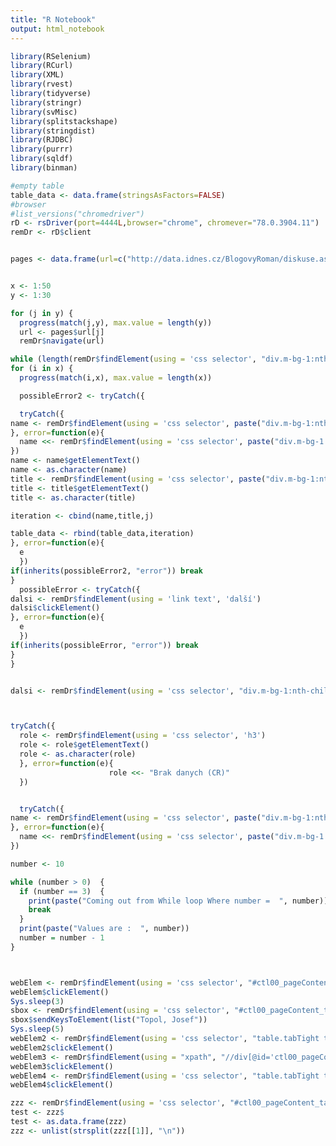 ```yaml
---
title: "R Notebook"
output: html_notebook
---
```


```r
library(RSelenium)
library(RCurl)
library(XML)
library(rvest)
library(tidyverse)
library(stringr)
library(svMisc)
library(splitstackshape)
library(stringdist)
library(RJDBC)
library(purrr)
library(sqldf)
library(binman)

#empty table
table_data <- data.frame(stringsAsFactors=FALSE)
#browser
#list_versions("chromedriver")
rD <- rsDriver(port=4444L,browser="chrome", chromever="78.0.3904.11")
remDr <- rD$client


pages <- data.frame(url=c("http://data.idnes.cz/BlogovyRoman/diskuse.aspx@iddiskuse=A090729_152643_blogovy-roman_jdv.html","http://data.idnes.cz/BlogovyRoman/diskuse.aspx@iddiskuse=A090814_145248_blogovy-roman_ven.html","http://data.idnes.cz/BlogovyRoman/diskuse.aspx@iddiskuse=A090830_133601_blogovy-roman_jdv.html","http://data.idnes.cz/BlogovyRoman/diskuse.aspx@iddiskuse=A090913_221745_blogovy-roman_jdv.html","http://data.idnes.cz/BlogovyRoman/diskuse.aspx@iddiskuse=A090927_204250_blogovy-roman_jdv.html","http://data.idnes.cz/BlogovyRoman/diskuse.aspx@iddiskuse=A091011_193104_blogovy-roman_jdv.html","http://data.idnes.cz/BlogovyRoman/diskuse.aspx@iddiskuse=A091025_205705_blogovy-roman_jdv.html","http://data.idnes.cz/BlogovyRoman/diskuse.aspx@iddiskuse=A091108_200500_blogovy-roman_jdv.html","http://data.idnes.cz/BlogovyRoman/diskuse.aspx@iddiskuse=A091122_195330_blogovy-roman_jdv.html","http://data.idnes.cz/BlogovyRoman/diskuse.aspx@iddiskuse=A091206_203908_blogovy-roman_jdv.html","http://data.idnes.cz/BlogovyRoman/diskuse.aspx@iddiskuse=A091220_175017_blogovy-roman_jdv.html","http://data.idnes.cz/BlogovyRoman/diskuse.aspx@iddiskuse=A090814_153618_blogovy-roman_ven.html","http://data.idnes.cz/BlogovyRoman/diskuse.aspx@iddiskuse=A090828_181703_blogovy-roman_jdv.html","http://data.idnes.cz/BlogovyRoman/diskuse.aspx@iddiskuse=A091002_155247_blogovy-roman_jdv.html","http://data.idnes.cz/BlogovyRoman/diskuse.aspx@iddiskuse=A091015_125624_blogovy-roman_jdv.html","http://data.idnes.cz/BlogovyRoman/diskuse.aspx@iddiskuse=A091030_103027_blogovy-roman_jdv.html","http://data.idnes.cz/BlogovyRoman/diskuse.aspx@iddiskuse=A091204_095600_blogovy-roman_jdv.html","http://data.idnes.cz/BlogovyRoman/diskuse.aspx@iddiskuse=A091208_163015_blogovy-roman_jdv.html","http://data.idnes.cz/BlogovyRoman/diskuse.aspx@iddiskuse=A091216_173919_blogovy-roman_jdv.html","http://data.idnes.cz/BlogovyRoman/diskuse.aspx@iddiskuse=A090730_132805_blogovy-roman_jdv.html","http://data.idnes.cz/BlogovyRoman/diskuse.aspx@iddiskuse=A090814_150720_blogovy-roman_ven.html","http://data.idnes.cz/BlogovyRoman/diskuse.aspx@iddiskuse=A090830_135629_blogovy-roman_jdv.html","http://data.idnes.cz/BlogovyRoman/diskuse.aspx@iddiskuse=A090913_215105_blogovy-roman_jdv.html","http://data.idnes.cz/BlogovyRoman/diskuse.aspx@iddiskuse=A090927_211140_blogovy-roman_jdv.html","http://data.idnes.cz/BlogovyRoman/diskuse.aspx@iddiskuse=A091011_191630_blogovy-roman_jdv.html","http://data.idnes.cz/BlogovyRoman/diskuse.aspx@iddiskuse=A091025_211101_blogovy-roman_jdv.html","http://data.idnes.cz/BlogovyRoman/diskuse.aspx@iddiskuse=A091108_194337_blogovy-roman_jdv.html","http://data.idnes.cz/BlogovyRoman/diskuse.aspx@iddiskuse=A091122_194606_blogovy-roman_jdv.html","http://data.idnes.cz/BlogovyRoman/diskuse.aspx@iddiskuse=A091206_202107_blogovy-roman_jdv.html","http://data.idnes.cz/BlogovyRoman/diskuse.aspx@iddiskuse=A091220_224008_blogovy-roman_jdv.html"),number=1:30)


x <- 1:50
y <- 1:30

for (j in y) {
  progress(match(j,y), max.value = length(y))
  url <- pages$url[j]
  remDr$navigate(url)

while (length(remDr$findElement(using = 'css selector', "div.m-bg-1:nth-child(2) div.m-bg-2 div.m-bg-3 div.m-bg-4 div.content:nth-child(2) div.col-a.moot-blog div.disc-list div.contribution:nth-child(1) table:nth-child(1) tbody:nth-child(1) tr:nth-child(1) td.cell > h4.name"))>0) {
for (i in x) {
  progress(match(i,x), max.value = length(x))

  possibleError2 <- tryCatch({

  tryCatch({
name <- remDr$findElement(using = 'css selector', paste("div.m-bg-1:nth-child(2) div.m-bg-2 div.m-bg-3 div.m-bg-4 div.content:nth-child(2) div.col-a.moot-blog div.disc-list div.contribution:nth-child(",i,") table:nth-child(1) tbody:nth-child(1) tr:nth-child(1) td.cell > h4.name",sep = ""))
}, error=function(e){
  name <<- remDr$findElement(using = 'css selector', paste("div.m-bg-1:nth-child(2) div.m-bg-2 div.m-bg-3 div.m-bg-4 div.content:nth-child(2) div.col-a.moot-blog div.disc-list div.contribution:nth-child(",i,") table:nth-child(1) tbody:nth-child(1) tr:nth-child(1) td.cell > h4.name",sep = ""))
})
name <- name$getElementText()
name <- as.character(name)
title <- remDr$findElement(using = 'css selector', paste("div.m-bg-1:nth-child(2) div.m-bg-2 div.m-bg-3 div.m-bg-4 div.content:nth-child(2) div.col-a.moot-blog div.disc-list div.contribution:nth-child(",i,") tbody:nth-child(1) tr:nth-child(1) td.cell div.user-text > h5:nth-child(1)"))
title <- title$getElementText()
title <- as.character(title)

iteration <- cbind(name,title,j)

table_data <- rbind(table_data,iteration)
}, error=function(e){
  e
  })
if(inherits(possibleError2, "error")) break
}
  possibleError <- tryCatch({
dalsi <- remDr$findElement(using = 'link text', 'další')
dalsi$clickElement()
}, error=function(e){
  e
  })
if(inherits(possibleError, "error")) break
}
}


dalsi <- remDr$findElement(using = 'css selector', "div.m-bg-1:nth-child(2) div.m-bg-2 div.m-bg-3 div.m-bg-4 div.content:nth-child(2) div.col-a.moot-blog div.disc-list table.nav-n4.ico:nth-child(51) tbody:nth-child(1) tr:nth-child(1) td.tar a.ico-right > span:nth-child(1)")



tryCatch({
  role <- remDr$findElement(using = 'css selector', 'h3')
  role <- role$getElementText()
  role <- as.character(role)
  }, error=function(e){
                      role <<- "Brak danych (CR)"
  })


  tryCatch({
name <- remDr$findElement(using = 'css selector', paste("div.m-bg-1:nth-child(2) div.m-bg-2 div.m-bg-3 div.m-bg-4 div.content:nth-child(2) div.col-a.moot-blog div.disc-list div.contribution:nth-child(",i,") table:nth-child(1) tbody:nth-child(1) tr:nth-child(1) td.cell > h4.name",sep = ""))
}, error=function(e){
  name <<- remDr$findElement(using = 'css selector', paste("div.m-bg-1:nth-child(2) div.m-bg-2 div.m-bg-3 div.m-bg-4 div.content:nth-child(2) div.col-a.moot-blog div.disc-list div.contribution:nth-child(",i,") table:nth-child(1) tbody:nth-child(1) tr:nth-child(1) td.cell > h4.name",sep = ""))
})

number <- 10

while (number > 0)  {
  if (number == 3)  {
    print(paste("Coming out from While loop Where number =  ", number))
    break
  }
  print(paste("Values are :  ", number))
  number = number - 1
}



webElem <- remDr$findElement(using = 'css selector', "#ctl00_pageContent_tabPage_ucSearch_pnlSearch_lupPerson1_txtValues_I")
webElem$clickElement()
Sys.sleep(3)
sbox <- remDr$findElement(using = 'css selector', "#ctl00_pageContent_tabPage_ucSearch_pnlSearch_lupPerson1_popup_gridLookup_DXFREditorcol1_I")
sbox$sendKeysToElement(list("Topol, Josef"))
Sys.sleep(5)
webElem2 <- remDr$findElement(using = 'css selector', "table.tabTight table.c.tabTight.tabContent:nth-child(3) tr.cContent:nth-child(1) td.cContent div.content div.dxtcLite.tabPageControl.dxtcSys.dxtc-flex.dxtc-top.dxtc-pc:nth-child(2) div.dxtc-content div.dxpnlControl:nth-child(2) table.search table.insearch div.dxpcLite.dxpclW:nth-child(16) div.dxpc-mainDiv.dxpc-shadow div.dxpc-contentWrapper div.dxpc-content table.dxgvControl.dxgv:nth-child(2) td:nth-child(1) table.dxgvTable:nth-child(1) tbody:nth-child(1) tr.dxgvDataRow.dxgvLVR.dxgvFocusedRow:nth-child(3) > td.dxgv.dx-al:nth-child(2)")
webElem2$clickElement()
webElem3 <- remDr$findElement(using = "xpath", "//div[@id='ctl00_pageContent_tabPage_ucSearch_pnlSearch_btnSearch_CD']//span[@class='dx-vam'][contains(text(),'Search')]")
webElem3$clickElement()
webElem4 <- remDr$findElement(using = 'css selector', "table.tabTight table.c.tabTight.tabContent:nth-child(3) tr.cContent:nth-child(1) td.cContent div.content div.dxtcLite.tabPageControl.dxtcSys.dxtc-flex.dxtc-top.dxtc-pc:nth-child(1) div.dxtc-content div.dxpnlControl:nth-child(2) div.dxpnlControl table.dxgvControl.roundCorner.dxgv:nth-child(6) div.dxgvPagerBottomPanel td.rightmedskip.wmax:nth-child(5) tr:nth-child(2) td.center div:nth-child(2) a.dxp-button.dxp-bi.inlineTable > img.dxWeb_pAll")
webElem4$clickElement()

zzz <- remDr$findElement(using = 'css selector', "#ctl00_pageContent_tabPage_ucSearch_pnlSearch_resultList_pnlList_gvResultList_DXMainTable")
test <- zzz$
test <- as.data.frame(zzz)
zzz <- unlist(strsplit(zzz[[1]], "\n"))
```


